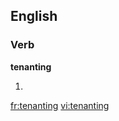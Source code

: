 ==English==

===Verb===
'''tenanting'''

# {{present participle of|[[tenant]]}}

[[fr:tenanting]]
[[vi:tenanting]]